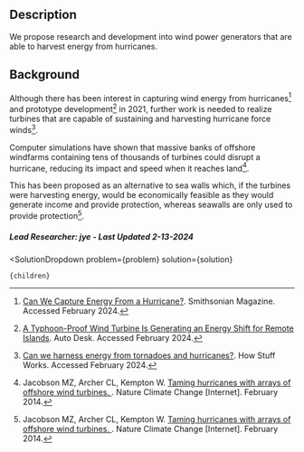 

## Description

We propose research and development into wind power generators that are able to harvest energy from hurricanes.

## Background

Although there has been interest in capturing wind energy from hurricanes[^"1"] and prototype development[^"5"] in 2021, further work is needed to realize turbines that are capable of sustaining and harvesting hurricane force winds[^"3"]. 

Computer simulations have shown that massive banks of offshore windfarms containing tens of thousands of turbines could disrupt a hurricane, reducing its impact and speed when it reaches land[^"4"]. 

This has been proposed as an alternative to sea walls which, if the turbines were harvesting energy, would be economically feasible as they would generate income and provide protection, whereas seawalls are only used to provide protection[^"4"].

##### Lead Researcher: jye - Last Updated 2-13-2024

[^"1"]:  [Can We Capture Energy From a Hurricane?](https://www.smithsonianmag.com/innovation/can-we-capture-energy-hurricane-180960750/). Smithsonian Magazine. Accessed February 2024.
[^"2"]:  [Are we able to harness energy from tornadoes and hurricanes?](https://sciencebriefss.com/nature/are-we-able-to-harness-energy-from-tornadoes-and-hurricanes/). Science Briefs. Accessed February 2024.
[^"3"]:  [Can we harness energy from tornadoes and hurricanes?](https://science.howstuffworks.com/environmental/energy/harness-energy-tornado-hurricane.htm). How Stuff Works. Accessed February 2024.
[^"4"]: Jacobson MZ, Archer CL, Kempton W.  [Taming hurricanes with arrays of offshore wind turbines. ](https://www.researchgate.net/publication/262996491_Taming_hurricanes_with_arrays_of_offshore_wind_turbines). Nature Climate Change [Internet]. February 2014. 
[^"5"]:  [A Typhoon-Proof Wind Turbine Is Generating an Energy Shift for Remote Islands](https://www.autodesk.com/design-make/articles/typhoon-proof-wind-turbine). Auto Desk. Accessed February 2024.

  <SolutionDropdown 
    problem={problem} 
    solution={solution}
  >
    {children}
  </SolutionDropdown>